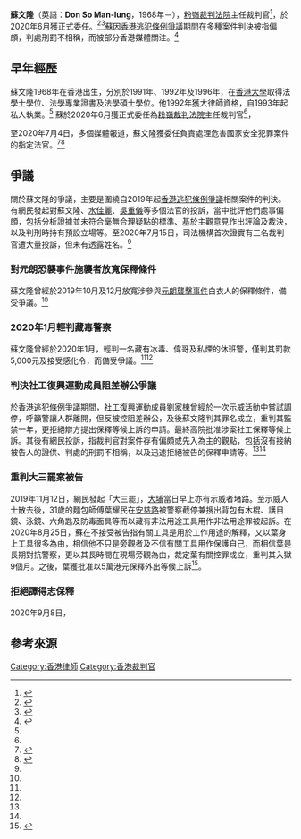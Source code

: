 {{undue}}
'''蘇文隆'''（英語：'''Don So Man-lung'''，1968年－），[[粉嶺裁判法院|粉嶺裁判法院]]主任裁判官<ref name="News-gov-hk-20060929">{{cite web |title=蘇文隆任常任裁判官 |url=https://www.news.gov.hk/isd/ebulletin/tc/category/lawandorder/060929/html/060929tc08001.htm |accessdate=2020-07-15 |archive-date=2020-12-03 |archive-url=https://web.archive.org/web/20201203205726/https://www.news.gov.hk/isd/ebulletin/tc/category/lawandorder/060929/html/060929tc08001.htm |dead-url=no }}</ref>，於2020年6月獲正式委任。<ref name="AppleDaily-20200626">{{cite web |title=【抗暴之戰】蘇文隆坐正任粉嶺主任裁判官 近期「代表作」重判社工劉家棟囚1年（附升職裁判官爭議案一覽） |url=https://hk.appledaily.com/local/20200626/DV3QO54ROX7ZAVWOPSEMX65UDE/ |accessdate=2020-07-15 |archive-date=2020-09-01 |archive-url=https://web.archive.org/web/20200901073145/https://hk.appledaily.com/local/20200626/DV3QO54ROX7ZAVWOPSEMX65UDE/ |dead-url=yes }}</ref><ref name="AM730-20200626">{{cite web |title=嚴舜儀徐綺薇蘇文隆獲委任主任裁判官 |url=https://www.am730.com.hk/news/%E6%96%B0%E8%81%9E/%E5%9A%B4%E8%88%9C%E5%84%80%E5%BE%90%E7%B6%BA%E8%96%87%E8%98%87%E6%96%87%E9%9A%86%E7%8D%B2%E5%A7%94%E4%BB%BB%E4%B8%BB%E4%BB%BB%E8%A3%81%E5%88%A4%E5%AE%98-224438 |accessdate=2020-07-15 |archive-date=2020-11-24 |archive-url=https://web.archive.org/web/20201124064851/https://www.am730.com.hk/news/%E6%96%B0%E8%81%9E/%E5%9A%B4%E8%88%9C%E5%84%80%E5%BE%90%E7%B6%BA%E8%96%87%E8%98%87%E6%96%87%E9%9A%86%E7%8D%B2%E5%A7%94%E4%BB%BB%E4%B8%BB%E4%BB%BB%E8%A3%81%E5%88%A4%E5%AE%98-224438 |dead-url=no }}</ref>蘇因[[香港逃犯條例爭議|香港逃犯條例爭議]]期間在多種案件判決被指偏頗，判處刑罰不相稱，而被部分香港媒體關注。<ref name="AppleDaily-20200713">{{cite web |title=【抗暴之戰】司法機構首證三裁判官遭大量投訴 涉裁決偏頗判刑有預設立場 |url=https://hk.news.appledaily.com/local/20200713/DGO5HDQ3NYXS2VQBWMMFMIC3IY/ |accessdate=2020-07-15 |archive-date=2020-09-01 |archive-url=https://web.archive.org/web/20200901073137/https://hk.appledaily.com/local/20200713/DGO5HDQ3NYXS2VQBWMMFMIC3IY/ |dead-url=no }}</ref>

==早年經歷==
蘇文隆1968年在香港出生，分別於1991年、1992年及1996年，在[[香港大學|香港大學]]取得法學士學位、法學專業證書及法學碩士學位。他1992年獲大律師資格，自1993年起私人執業。<ref name="News-gov-hk-20060929"/>
蘇於2020年6月獲正式委任為[[粉嶺裁判法院|粉嶺裁判法院]]主任裁判官<ref name="AppleDaily-20200626"/>，

至2020年7月4日，多個媒體報道，蘇文隆獲委任負責處理危害國家安全犯罪案件的指定法官。<ref name="Post852-20200704">{{cite web |title=【港版國安法】《星島》引消息5名指定法官包括嚴舜儀蘇文隆徐綺薇　錢禮因外籍身分未獲委任 |url=https://www.post852.com/308490/%E3%80%90%E6%B8%AF%E7%89%88%E5%9C%8B%E5%AE%89%E6%B3%95%E3%80%91%E3%80%8A%E6%98%9F%E5%B3%B6%E3%80%8B%E5%BC%95%E6%B6%88%E6%81%AF5%E5%90%8D%E6%8C%87%E5%AE%9A%E6%B3%95%E5%AE%98%E5%8C%85%E6%8B%AC%E5%9A%B4/ |accessdate=2020-07-15 |archive-date=2020-11-12 |archive-url=https://web.archive.org/web/20201112223228/https://www.post852.com/308490/%e3%80%90%e6%b8%af%e7%89%88%e5%9c%8b%e5%ae%89%e6%b3%95%e3%80%91%e3%80%8a%e6%98%9f%e5%b3%b6%e3%80%8b%e5%bc%95%e6%b6%88%e6%81%af5%e5%90%8d%e6%8c%87%e5%ae%9a%e6%b3%95%e5%ae%98%e5%8c%85%e6%8b%ac%e5%9a%b4/ |dead-url=no }}</ref><ref name="Ltn-20200706">{{cite web |title=重判疏散人群社工「阻差辦公」的蘇文隆 傳列國安法法官 |url=https://news.ltn.com.tw/news/world/breakingnews/3218997 |accessdate=2020-07-15 |archive-date=2020-12-05 |archive-url=https://web.archive.org/web/20201205111945/https://news.ltn.com.tw/news/world/breakingnews/3218997 |dead-url=no }}</ref>
==爭議==
關於蘇文隆的爭議，主要是圍繞自2019年起[[香港逃犯條例爭議|香港逃犯條例爭議]]相關案件的判決。有網民發起對蘇文隆、[[水佳麗|水佳麗]]、[[吳重儀|吳重儀]]等多個法官的投訴，當中批評他們處事偏頗，包括分析證據並未符合毫無合理疑點的標準、基於主觀意見作出評論及裁決，以及判刑時持有預設立場等。至2020年7月15日，司法機構首次證實有三名裁判官遭大量投訴，但未有透露姓名。<ref name="AppleDaily-20200713"/>
===對元朗恐襲事件施襲者放寬保釋條件===
蘇文隆曾經於2019年10月及12月放寬涉參與[[元朗襲擊事件|元朗襲擊事件]]白衣人的保釋條件，備受爭議。<ref name="AppleDaily-20200626"/>

===2020年1月輕判藏毒警察===
蘇文隆曾經於2020年1月，輕判一名藏有冰毒、偉哥及私煙的休班警，僅判其罰款5,000元及接受感化令，而備受爭議。<ref name="AppleDaily-20200713"/><ref name="AppleDaily-20200626"/>

===判決社工復興運動成員阻差辦公爭議===
於[[香港逃犯條例爭議|香港逃犯條例爭議]]期間，[[社工復興運動|社工復興運動]]成員[[劉家棟|劉家棟]]曾經於一次示威活動中嘗試調停，呼籲警讓人群離開，但反被控阻差辦公，及後蘇文隆判其罪名成立，重判其監禁一年，更拒絕辯方提出保釋等候上訴的申請。最終高院批准涉案社工保釋等候上訴。其後有網民投訴，指裁判官對案件存有偏頗或先入為主的觀點，包括沒有接納被告人的證供、判處的刑罰不相稱，以及迅速拒絕被告的保釋申請等。<ref name="AppleDaily-20200713"/><ref name="AppleDaily-20200626"/>

===重判大三罷案被告===
2019年11月12日，網民發起「大三罷」，[[大埔區|大埔]]當日早上亦有示威者堵路。至示威人士散去後，31歲的麵包師傅葉耀民在[[安慈路|安慈路]]被警察截停兼搜出背包有木棍、護目鏡、泳鏡、六角匙及防毒面具等而以藏有非法用途工具用作非法用途罪被起訴。在2020年8月25日，蘇在不接受被告指有關工具是用於工作用途的解釋，又以葉身上工具很多為由，相信他不只是旁觀者及不信有關工具用作保護自己，而相信葉是長期對抗警察，更以其長時間在現場旁觀為由，裁定葉有關控罪成立，重判其入獄9個月。之後，葉獲批准以5萬港元保釋外出等候上訴<ref name="頭條日報 20200825">{{cite web|title=【大三罷】藏14吋長木棍6角匙判囚9月 麵包師傅准保釋候上訴|url=https://hd.stheadline.com/news/realtime/hk/1855450/即時-港聞-大三罷-藏14吋長木棍6角匙判囚9月-麵包師傅准保釋候上訴|access-date=2021-05-14|archive-date=2020-11-28|archive-url=https://web.archive.org/web/20201128150431/https://hd.stheadline.com/news/realtime/hk/1855450/%E5%8D%B3%E6%99%82-%E6%B8%AF%E8%81%9E-%E5%A4%A7%E4%B8%89%E7%BD%B7-%E8%97%8F14%E5%90%8B%E9%95%B7%E6%9C%A8%E6%A3%8D6%E8%A7%92%E5%8C%99%E5%88%A4%E5%9B%9A9%E6%9C%88-%E9%BA%B5%E5%8C%85%E5%B8%AB%E5%82%85%E5%87%86%E4%BF%9D%E9%87%8B%E5%80%99%E4%B8%8A%E8%A8%B4|dead-url=no}}</ref>。
===拒絕譚得志保釋===
2020年9月8日，

==參考來源==
{{reflist}}

[[Category:香港律師|Category:香港律師]]
[[Category:香港裁判官|Category:香港裁判官]]